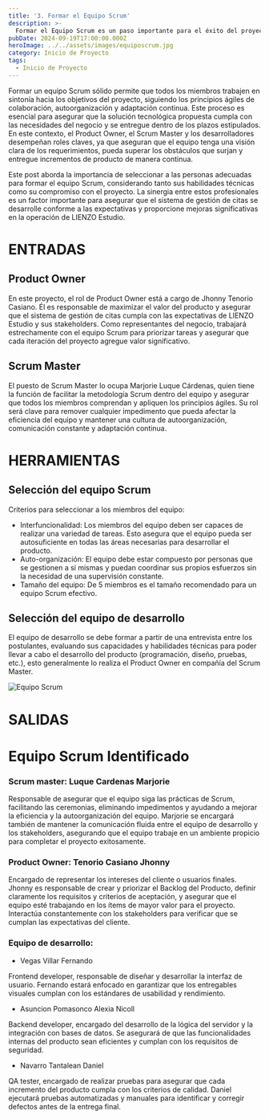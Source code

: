 ```yaml
---
title: '3. Formar el Equipo Scrum'
description: >-
  Formar el Equipo Scrum es un paso importante para el éxito del proyecto.
pubDate: 2024-09-19T17:00:00.000Z
heroImage: ../../assets/images/equiposcrum.jpg
category: Inicio de Proyecto
tags:
  - Inicio de Proyecto
---
```


Formar un equipo Scrum sólido permite que todos los miembros trabajen en sintonía hacia
los objetivos del proyecto, siguiendo los principios ágiles de colaboración, autoorganización
y adaptación continua. Este proceso es esencial para asegurar que la solución tecnológica
propuesta cumpla con las necesidades del negocio y se entregue dentro de los plazos estipulados.
En este contexto, el Product Owner, el Scrum Master y los desarrolladores desempeñan roles
claves, ya que aseguran que el equipo tenga una visión clara de los requerimientos, pueda
superar los obstáculos que surjan y entregue incrementos de producto de manera continua.

Este post aborda la importancia de seleccionar a las personas adecuadas para formar el equipo
Scrum, considerando tanto sus habilidades técnicas como su compromiso con el proyecto. La
sinergia entre estos profesionales es un factor importante para asegurar que el sistema de gestión
de citas se desarrolle conforme a las expectativas y proporcione mejoras significativas
en la operación de LIENZO Estudio.

# ENTRADAS

## Product Owner

En este proyecto, el rol de Product Owner está a cargo de Jhonny Tenorio Casiano.
Él es responsable de maximizar el valor del producto y asegurar que el sistema de gestión
de citas cumpla con las expectativas de LIENZO Estudio y sus stakeholders.
Como representantes del negocio, trabajará estrechamente con el equipo Scrum para priorizar tareas y
asegurar que cada iteración del proyecto agregue valor significativo.

## Scrum Master

El puesto de Scrum Master lo ocupa Marjorie Luque Cárdenas, quien tiene la función de facilitar la
metodología Scrum dentro del equipo y asegurar que todos los miembros comprendan y apliquen los
principios ágiles. Su rol será clave para remover cualquier impedimento que pueda afectar la eficiencia
del equipo y mantener una cultura de autoorganización, comunicación constante y adaptación continua.

# HERRAMIENTAS

## Selección del equipo Scrum

Criterios para seleccionar a los miembros del equipo:

- Interfuncionalidad: Los miembros del equipo deben ser capaces de realizar una variedad de tareas. Esto asegura que el equipo pueda ser autosuficiente en todas las áreas necesarias para desarrollar el producto.
- Auto-organización: El equipo debe estar compuesto por personas que se gestionen a sí mismas y puedan coordinar sus propios esfuerzos sin la necesidad de una supervisión constante.
- Tamaño del equipo: De 5 miembros es el tamaño recomendado para un equipo Scrum efectivo.

## Selección del equipo de desarrollo

El equipo de desarrollo se debe formar a partir de una entrevista entre los postulantes, evaluando sus capacidades y
habilidades técnicas para poder llevar a cabo el desarrollo del producto (programación, diseño, pruebas, etc.), esto
generalmente lo realiza el Product Owner en compañía del Scrum Master.

![Equipo Scrum](../../assets/images/reunion1.png)

# SALIDAS

# Equipo Scrum Identificado

### Scrum master: Luque Cardenas Marjorie

Responsable de asegurar que el equipo siga las prácticas de Scrum, facilitando las ceremonias, eliminando impedimentos y ayudando a mejorar la eficiencia y la autoorganización del equipo. Marjorie se encargará también de mantener la comunicación fluida entre el equipo de desarrollo y los stakeholders, asegurando que el equipo trabaje en un ambiente propicio para completar el proyecto exitosamente.

### Product Owner: Tenorio Casiano Jhonny

Encargado de representar los intereses del cliente o usuarios finales. Jhonny es responsable de crear y priorizar el Backlog del Producto, definir claramente los requisitos y criterios de aceptación, y asegurar que el equipo esté trabajando en los ítems de mayor valor para el proyecto. Interactúa constantemente con los stakeholders para verificar que se cumplan las expectativas del cliente.

### Equipo de desarrollo:

- Vegas Villar Fernando

Frontend developer, responsable de diseñar y desarrollar la interfaz de usuario. Fernando estará enfocado en garantizar que los entregables visuales cumplan con los estándares de usabilidad y rendimiento.

- Asuncion Pomasonco Alexia Nicoll

Backend developer, encargado del desarrollo de la lógica del servidor y la integración con bases de datos. Se asegurará de que las funcionalidades internas del producto sean eficientes y cumplan con los requisitos de seguridad.

- Navarro Tantalean Daniel

QA tester, encargado de realizar pruebas para asegurar que cada incremento del producto cumpla con los criterios de calidad. Daniel ejecutará pruebas automatizadas y manuales para identificar y corregir defectos antes de la entrega final.
